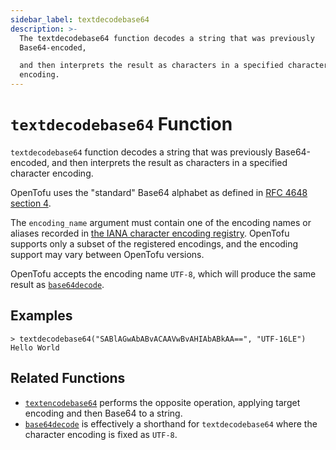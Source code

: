 ```yaml
---
sidebar_label: textdecodebase64
description: >-
  The textdecodebase64 function decodes a string that was previously
  Base64-encoded,

  and then interprets the result as characters in a specified character
  encoding.
---
```


# `textdecodebase64` Function

`textdecodebase64` function decodes a string that was previously Base64-encoded,
and then interprets the result as characters in a specified character encoding.

OpenTofu uses the "standard" Base64 alphabet as defined in
[RFC 4648 section 4](https://tools.ietf.org/html/rfc4648#section-4).

The `encoding_name` argument must contain one of the encoding names or aliases
recorded in
[the IANA character encoding registry](https://www.iana.org/assignments/character-sets/character-sets.xhtml).
OpenTofu supports only a subset of the registered encodings, and the encoding
support may vary between OpenTofu versions.

OpenTofu accepts the encoding name `UTF-8`, which will produce the same result
as [`base64decode`](../../language/functions/base64decode.mdx).

## Examples

```
> textdecodebase64("SABlAGwAbABvACAAVwBvAHIAbABkAA==", "UTF-16LE")
Hello World
```

## Related Functions

* [`textencodebase64`](../../language/functions/textencodebase64.mdx) performs the opposite operation,
  applying target encoding and then Base64 to a string.
* [`base64decode`](../../language/functions/base64decode.mdx) is effectively a shorthand for
  `textdecodebase64` where the character encoding is fixed as `UTF-8`.
